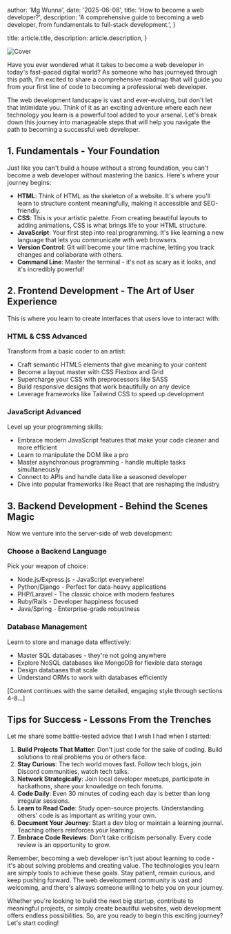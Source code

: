 
  author: 'Mg Wunna',
  date: '2025-06-08',
  title: 'How to become a web developer?',
  description:
    'A comprehensive guide to becoming a web developer, from fundamentals to full-stack development.',
}

  title: article.title,
  description: article.description,
}


<div style={{ width: '100%' }}>
  <Image
    src="https://placehold.co/1200x600/ef4444/ffffff.png?font=lato&text=How+to+Become+Web+Developer"
    alt="Cover"
    width={1200}
    height={600}
    style={{ width: '100%', height: 'auto' }}
  />
</div>

Have you ever wondered what it takes to become a web developer in today's fast-paced digital world? As someone who has journeyed through this path, I'm excited to share a comprehensive roadmap that will guide you from your first line of code to becoming a professional web developer.

The web development landscape is vast and ever-evolving, but don't let that intimidate you. Think of it as an exciting adventure where each new technology you learn is a powerful tool added to your arsenal. Let's break down this journey into manageable steps that will help you navigate the path to becoming a successful web developer.

## 1. Fundamentals - Your Foundation

Just like you can't build a house without a strong foundation, you can't become a web developer without mastering the basics. Here's where your journey begins:

- **HTML**: Think of HTML as the skeleton of a website. It's where you'll learn to structure content meaningfully, making it accessible and SEO-friendly.
- **CSS**: This is your artistic palette. From creating beautiful layouts to adding animations, CSS is what brings life to your HTML structure.
- **JavaScript**: Your first step into real programming. It's like learning a new language that lets you communicate with web browsers.
- **Version Control**: Git will become your time machine, letting you track changes and collaborate with others.
- **Command Line**: Master the terminal - it's not as scary as it looks, and it's incredibly powerful!

## 2. Frontend Development - The Art of User Experience

This is where you learn to create interfaces that users love to interact with:

### HTML & CSS Advanced

Transform from a basic coder to an artist:

- Craft semantic HTML5 elements that give meaning to your content
- Become a layout master with CSS Flexbox and Grid
- Supercharge your CSS with preprocessors like SASS
- Build responsive designs that work beautifully on any device
- Leverage frameworks like Tailwind CSS to speed up development

### JavaScript Advanced

Level up your programming skills:

- Embrace modern JavaScript features that make your code cleaner and more efficient
- Learn to manipulate the DOM like a pro
- Master asynchronous programming - handle multiple tasks simultaneously
- Connect to APIs and handle data like a seasoned developer
- Dive into popular frameworks like React that are reshaping the industry

## 3. Backend Development - Behind the Scenes Magic

Now we venture into the server-side of web development:

### Choose a Backend Language

Pick your weapon of choice:

- Node.js/Express.js - JavaScript everywhere!
- Python/Django - Perfect for data-heavy applications
- PHP/Laravel - The classic choice with modern features
- Ruby/Rails - Developer happiness focused
- Java/Spring - Enterprise-grade robustness

### Database Management

Learn to store and manage data effectively:

- Master SQL databases - they're not going anywhere
- Explore NoSQL databases like MongoDB for flexible data storage
- Design databases that scale
- Understand ORMs to work with databases efficiently

[Content continues with the same detailed, engaging style through sections 4-8...]

## Tips for Success - Lessons From the Trenches

Let me share some battle-tested advice that I wish I had when I started:

1. **Build Projects That Matter**: Don't just code for the sake of coding. Build solutions to real problems you or others face.
2. **Stay Curious**: The tech world moves fast. Follow tech blogs, join Discord communities, watch tech talks.
3. **Network Strategically**: Join local developer meetups, participate in hackathons, share your knowledge on tech forums.
4. **Code Daily**: Even 30 minutes of coding each day is better than long irregular sessions.
5. **Learn to Read Code**: Study open-source projects. Understanding others' code is as important as writing your own.
6. **Document Your Journey**: Start a dev blog or maintain a learning journal. Teaching others reinforces your learning.
7. **Embrace Code Reviews**: Don't take criticism personally. Every code review is an opportunity to grow.

Remember, becoming a web developer isn't just about learning to code - it's about solving problems and creating value. The technologies you learn are simply tools to achieve these goals. Stay patient, remain curious, and keep pushing forward. The web development community is vast and welcoming, and there's always someone willing to help you on your journey.

Whether you're looking to build the next big startup, contribute to meaningful projects, or simply create beautiful websites, web development offers endless possibilities. So, are you ready to begin this exciting journey? Let's start coding!
